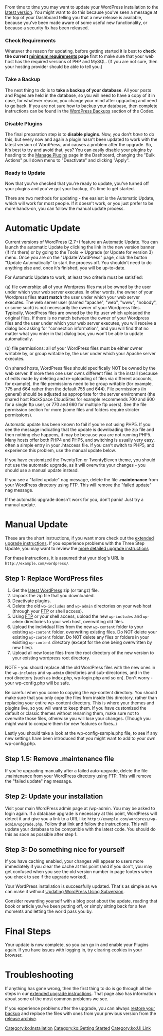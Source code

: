 {{Languages|
{{en|Upgrading_WordPress}}
{{es|Actualizar_Wordpress}}
{{fr|Mettre_a_Jour_WordPress}}
{{fi|WordPressin päivittäminen}}
{{he|שדרוג וורדפרס}}
{{ja|WordPress のアップグレード}}
{{ko|Upgrading_WordPress}}
{{ka|ვორდპრესის განახლება}}
{{pt-br|Atualizando o WordPress}}
{{ru|Обновление WordPress}}
{{sk|Aktualizácia WordPress}}
{{th|Upgrading_WordPress}}
{{zh-cn|升级 WordPress}}
{{zh-tw|升級WordPress}}
}}

From time to time you may want to update your WordPress installation to the [http://wordpress.org/download/ latest version].  You might want to do this because you've seen a message at the top of your Dashboard telling you that a new release is available, because you've been made aware of some useful new functionality, or because a security fix has been released.

{{Warning|The upgrade process will affect all files and folders included in the main WordPress installation.  This includes all the core files used to run WordPress, two plugins (Akismet and Hello Dolly) and two themes (Twenty Eleven and Twenty Ten).  If you have made any modifications to those files, your changes will be lost.}}


=== Check Requirements ===
Whatever the reason for updating, before getting started it is best to '''check the current [http://wordpress.org/about/requirements/ minimum requirements] page''' first to make sure that your web host has the required versions of PHP and MySQL.  (If you are not sure, then your hosting provider should be able to tell you.)

=== Take a Backup ===
The next thing to do is to '''take a backup of your database'''.  All your posts and Pages are held in the database, so you will need to have a copy of it in case, for whatever reason, you change your mind after upgrading and need to go back.  If you are not sure how to backup your database, then complete instructions can be found in the [[WordPress Backups]] section of the Codex.

=== Disable Plugins ===
The final preparation step is to '''disable plugins'''.  Now, you don't ''have'' to do this, but every now and again a plugin hasn't been updated to work with the latest version of WordPress, and causes a problem after the upgrade.  So, it's best to try and avoid that, yes?  You can easily disable your plugins by heading to the [[Plugins_Installed_SubPanel|Manage Plugins]] page in the Dashboard, changing the "Bulk Actions" pull down menu to "Deactivate" and clicking "Apply".

=== Ready to Update ===
Now that you've checked that you're ready to update, you've turned off your plugins and you've got your backup, it's time to get started.  

There are two methods for updating - the easiest is the Automatic Update, which will work for most people.  If it doesn't work, or you just prefer to be more hands-on, you can follow the manual update process.

= Automatic Update =
Current versions of WordPress (2.7+) feature an Automatic Update.  You can launch the automatic Update by clicking the link in the new version banner (if it's there) or by going to the Tools -> Upgrade (or Update for version 3) menu.  Once you are on the "Update WordPress" page, click the button "Update Automatically" to start the process off. You shouldn't need to do anything else and, once it's finished, you will be up-to-date.

For Automatic Update to work, at least two criteria must be satisfied:

(a) file ownership: all of your Wordpress files must be owned by the user under which your web server executes. In other words, the owner of your Wordpress files <strong>must match</strong> the user under which your web server executes. The web server user (named "apache", "web",  "www", "nobody", or some such) is not necessarily the owner of your Wordpress files. Typically, WordPress files are owned by the ftp user which uploaded the original files. If there is no match between the owner of your Wordpress files and the user under which your web server executes, you will receive a dialog box asking for "connection information", and you will find that no matter what you enter in that dialog box, you won't be able to update automatically.

(b) file permissions: all of your WordPress files must be either owner writable by, or group writable by, the user under which your Apache server executes.

On shared hosts, WordPress files should specifically NOT be owned by the web server. If more then one user owns different files in the install (because of edits made by deleting and re-uploading of files via different accounts, for example), the file permissions need to be group writable (for example, 775 and 664 rather then the default 755 and 644). File permissions (in general) should be adjusted as appropriate for the server environment (the shared host RackSpace CloudSites for example recommends 700 and 600 for a single ftp user, or 770 and 660 for multiple ftp users). See the file permission section for more (some files and folders require stricter permissions).

Automatic update has been known to fail if you're not using PHP5.  If you see the message indicating that the update is downloading the zip file and then nothing else happens, it may be because you are not running PHP5.  Many hosts offer both PHP4 and PHP5, and switching is usually very easy, often a simple entry in your .htaccess file.  If you can't switch to PHP5, and experience this problem, use the manual update below.

If you have customized the TwentyTen or TwentyEleven theme, you should not use the automatic upgrade, as it will overwrite your changes - you should use a manual update instead.

If you see a "failed update" nag message, delete the file '''.maintenance''' from your WordPress directory using FTP. This will remove the "failed update" nag message.

If the automatic upgrade doesn't work for you, don't panic! Just try a manual update.

= Manual Update =

These are the short instructions, if you want more check out the [[Upgrading_WordPress_Extended|extended upgrade instructions]].  If you experience problems with the Three Step Update, you may want to review the [[Upgrading_WordPress_Extended|more detailed upgrade instructions]]

For these instructions, it is assumed that your blog's URL is <code><nowiki>http://example.com/wordpress/</nowiki></code>. 

== Step 1: Replace WordPress files ==

# Get the [http://wordpress.org/download/ latest WordPress] zip (or tar.gz) file. 
# Unpack the zip file that you downloaded. 
# Deactivate plugins.
# Delete the old <code>wp-includes</code> and <code>wp-admin</code> directories on your web host (through your [[FTP_Clients|FTP]] or shell access).
# Using [[FTP_Clients|FTP]] or your shell access, upload the new <code>wp-includes</code> and <code>wp-admin</code> directories to your web host, overwriting old files.
# Upload the individual files from the new <code>wp-content</code> folder to your existing <code>wp-content</code> folder, overwriting existing files. Do NOT delete your existing <code>wp-content</code> folder. Do NOT delete any files or folders in your existing <code>wp-content</code> directory (except for the one being overwritten by new files). 
# Upload all new loose files from the root directory of the new version to your existing wordpress root directory.

NOTE - you should replace all the old WordPress files with the new ones in the <code>wp-includes</code> and <code>wp-admin</code> directories and sub-directories, and in the root directory (such as  index.php, wp-login.php and so on). Don't worry - your wp-config.php will be safe.

Be careful when you come to copying the wp-content directory.  You should make sure that you only copy the files from inside this directory, rather than replacing your entire wp-content directory.  This is where your themes and plugins live, so you will want to keep them.  If you have customized the default or classic themes without renaming them, make sure not to overwrite those files, otherwise you will lose your changes.  (Though you might want to compare them for new features or fixes..)

Lastly you should take a look at the wp-config-sample.php file, to see if any new settings have been introduced that you might want to add to your own wp-config.php.

== Step 1.5: Remove .maintenance file ==

If you're upgrading manually after a failed auto-upgrade, delete the file .maintenance from your WordPress directory using FTP.  This will remove the "failed update" nag message.

== Step 2: Update your installation ==
Visit your main WordPress admin page at /wp-admin. You may be asked to login again. If a database upgrade is necessary at this point, WordPress will detect it and give you a link to a URL like <code><nowiki>http://example.com/wordpress/wp-admin/upgrade.php</nowiki></code>. Follow that link and follow the instructions. This will update your database to be compatible with the latest code. You should do this as soon as possible after step 1.

== Step 3: Do something nice for yourself ==

If you have caching enabled, your changes will appear to users more immediately if you clear the cache at this point (and if you don't, you may get confused when you see the old version number in page footers when you check to see if the upgrade worked).

Your WordPress installation is successfully updated. That's as simple as we can make it without [[Installing/Updating_WordPress_with_Subversion|Updating WordPress Using Subversion]].

Consider rewarding yourself with a blog post about the update, reading that book or article you've been putting off, or simply sitting back for a few moments and letting the world pass you by.

= Final Steps =

Your update is now complete, so you can go in and enable your Plugins again. 
If you have issues with logging in, try clearing cookies in your browser.


= Troubleshooting =

If anything has gone wrong, then the first thing to do is go through all the steps in our [[Upgrading_WordPress_Extended|extended upgrade instructions]]. That page also has information about some of the most common problems we see.

If you experience problems after the upgrade, you can always [[Restoring_Your_Database_From_Backup|restore your backup]] and replace the files with ones from your previous version from the [http://wordpress.org/download/release-archive/ release archive].

[[Category:ko:Installation]]
[[Category:ko:Getting Started]]
[[Category:ko:UI Link]]